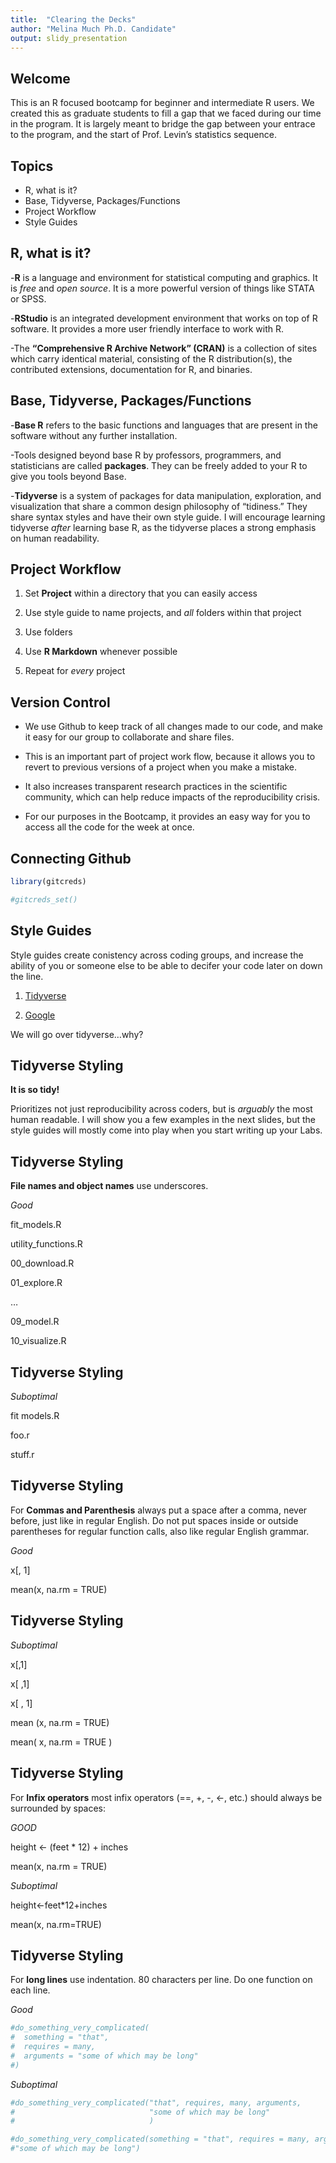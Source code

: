 ```yaml
---
title:  "Clearing the Decks"
author: "Melina Much Ph.D. Candidate"
output: slidy_presentation
---
```


## Welcome

This is an R focused bootcamp for beginner and intermediate R users. We created this as graduate students to fill a gap that we faced during our time in the program. It is largely meant to bridge the gap between your entrace to the program, and the start of Prof. Levin's statistics sequence.

## Topics

- R, what is it?
- Base, Tidyverse, Packages/Functions
- Project Workflow
- Style Guides

## R, what is it?

-**R** is a language and environment for statistical computing and graphics. It is *free* and *open source*. It is a more powerful version of things like STATA or SPSS.

-**RStudio** is an integrated development environment that works on top of R software. It provides a more user friendly interface to work with R.

-The **“Comprehensive R Archive Network” (CRAN)** is a collection of sites which carry identical material, consisting of the R distribution(s), the contributed extensions, documentation for R, and binaries.

## Base, Tidyverse, Packages/Functions

-**Base R** refers to the basic functions and languages that are present in the software without any further installation.

-Tools designed beyond base R by professors, programmers, and statisticians are called **packages**. They can be freely added to your R to give you tools beyond Base.

-**Tidyverse** is a system of packages for data manipulation, exploration, and visualization that share a common design philosophy of "tidiness." They share syntax styles and have their own style guide. I will encourage learning tidyverse *after* learning base R, as the tidyverse places a strong emphasis on human readability. 

## Project Workflow

1) Set **Project** within a directory that you can easily access 

2) Use style guide to name projects, and *all* folders within that project 

3) Use folders

4) Use **R Markdown** whenever possible

5) Repeat for *every* project

## Version Control 

- We use Github to keep track of all changes made to our code, and make it easy for our group to collaborate and share files. 

- This is an important part of project work flow, because it allows you to revert to previous versions of a project when you make a mistake.

- It also increases transparent research practices in the scientific community, which can help reduce impacts of the reproducibility crisis.

- For our purposes in the Bootcamp, it provides an easy way for you to access all the code for the week at once. 

## Connecting Github

```r

library(gitcreds)

#gitcreds_set()

```


## Style Guides

Style guides create conistency across coding groups, and increase the ability of you or someone else to be able to decifer your code later on down the line. 

1) [Tidyverse](https://style.tidyverse.org/)

2) [Google](https://google.github.io/styleguide/Rguide.html)

We will go over tidyverse...why? 

## Tidyverse Styling

**It is so tidy!**

Prioritizes not just reproducibility across coders, but is *arguably* the most human readable. I will show you a few examples in the next slides, but the style guides will mostly come into play when you start writing up your Labs.

## Tidyverse Styling

**File names and object names** use underscores.

*Good*

fit_models.R

utility_functions.R

00_download.R

01_explore.R

...

09_model.R

10_visualize.R

## Tidyverse Styling

*Suboptimal*

fit models.R

foo.r

stuff.r

## Tidyverse Styling

For **Commas and Parenthesis** always put a space after a comma, never before, just like in regular English. Do not put spaces inside or outside parentheses for regular function calls, also like regular English grammar.

*Good*

x[, 1]

mean(x, na.rm = TRUE)

## Tidyverse Styling

*Suboptimal*

x[,1]

x[ ,1]

x[ , 1]

mean (x, na.rm = TRUE)

mean( x, na.rm = TRUE )

## Tidyverse Styling

For **Infix operators** most infix operators (==, +, -, <-, etc.) should always be surrounded by spaces:

*GOOD*

height <- (feet * 12) + inches

mean(x, na.rm = TRUE)

*Suboptimal*

height<-feet*12+inches

mean(x, na.rm=TRUE)

## Tidyverse Styling

For **long lines** use indentation. 80 characters per line. Do one function on each line.

*Good*

```r
#do_something_very_complicated(
#  something = "that",
#  requires = many,
#  arguments = "some of which may be long"
#)
```

*Suboptimal*

```r
#do_something_very_complicated("that", requires, many, arguments,
#                              "some of which may be long"
#                              )

#do_something_very_complicated(something = "that", requires = many, arguments =
#"some of which may be long")                              

```


